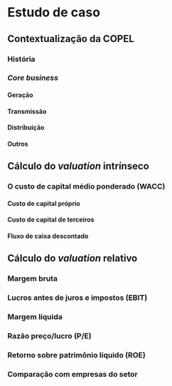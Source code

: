 # Estudo de caso

## Contextualização da COPEL

### História

### _Core business_

#### Geração

#### Transmissão

#### Distribuição

#### Outros

## Cálculo do _valuation_ intrínseco

### O custo de capital médio ponderado (WACC)

#### Custo de capital próprio

#### Custo de capital de terceiros

#### Fluxo de caixa descontado

## Cálculo do _valuation_ relativo

### Margem bruta

### Lucros antes de juros e impostos (EBIT)

### Margem líquida

### Razão preço/lucro (P/E)

### Retorno sobre patrimônio líquido (ROE)

### Comparação com empresas do setor
